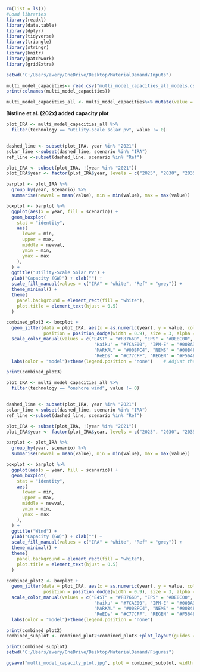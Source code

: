 ```r
rm(list = ls())
#Load libraries
library(readxl)
library(data.table)
library(dplyr)
library(tidyverse)
library(triangle)
library(stringr)
library(knitr)
library(patchwork)
library(gridExtra)

setwd("C:/Users/avery/OneDrive/Desktop/MaterialDemand/Inputs")

multi_model_capacities<- read.csv("mutli_model_capacities_all_models.csv")
print(colnames(multi_model_capacities))

multi_model_capacities_all <- multi_model_capacities%>% mutate(value = newval)  %>% select(-newval)

```
**Bistline et al. (202x) added capacity plot**
```r
plot_IRA <- multi_model_capacities_all %>%
  filter(technology == "utility-scale solar pv", value != 0)


dashed_line <- subset(plot_IRA, year %in% "2021")
solar_line <-subset(dashed_line, scenario %in% "IRA")
ref_line <-subset(dashed_line, scenario %in% "Ref")

plot_IRA <- subset(plot_IRA, !(year %in% "2021"))
plot_IRA$year <- factor(plot_IRA$year, levels = c("2025", "2030", "2035"))

barplot <- plot_IRA %>%
  group_by(year, scenario) %>%
  summarise(newval = mean(value), min = min(value), max = max(value))

boxplot <- barplot %>%
  ggplot(aes(x = year, fill = scenario)) +
  geom_boxplot(
    stat = "identity",
    aes(
      lower = min,
      upper = max,
      middle = newval,
      ymin = min,
      ymax = max
    ),
  ) +
  ggtitle("Utility-Scale Solar PV") +
  ylab("Capacity (GW)") + xlab("") +
  scale_fill_manual(values = c("IRA" = "white", "Ref" = "grey")) +
  theme_minimal() +
  theme(
    panel.background = element_rect(fill = "white"),
    plot.title = element_text(hjust = 0.5)
  )

combined_plot3 <- boxplot +
  geom_jitter(data = plot_IRA, aes(x = as.numeric(year), y = value, color = model, group = interaction(year, scenario)),
              position = position_dodge(width = 0.9), size = 3, alpha = 0.5)  +
  scale_color_manual(values = c("E4ST" = "#F8766D", "EPS" = "#DE8C00", "GCAM" = "#B79F00", 
                                 "Haiku" = "#7CAE00", "IPM-E" = "#00BA38", "IPM-N" = "#00C08B", 
                                 "MARKAL" = "#00BFC4", "NEMS" = "#00B4F0", "NEMS-RHG" = "#619CFF", 
                                 "ReEDs" = "#C77CFF", "REGEN" = "#F564E3", "RIO" = "#FF64B0")) +
  labs(color = "model")+theme(legend.position = "none")    # Adjust the legend title as needed

print(combined_plot3)

plot_IRA <- multi_model_capacities_all %>%
  filter(technology == "onshore wind", value != 0)


dashed_line <- subset(plot_IRA, year %in% "2021")
solar_line <-subset(dashed_line, scenario %in% "IRA")
ref_line <-subset(dashed_line, scenario %in% "Ref")

plot_IRA <- subset(plot_IRA, !(year %in% "2021"))
plot_IRA$year <- factor(plot_IRA$year, levels = c("2025", "2030", "2035"))

barplot <- plot_IRA %>%
  group_by(year, scenario) %>%
  summarise(newval = mean(value), min = min(value), max = max(value))

boxplot <- barplot %>%
  ggplot(aes(x = year, fill = scenario)) +
  geom_boxplot(
    stat = "identity",
    aes(
      lower = min,
      upper = max,
      middle = newval,
      ymin = min,
      ymax = max
    ),
  ) +
  ggtitle("Wind") +
  ylab("Capacity (GW)") + xlab("") +
  scale_fill_manual(values = c("IRA" = "white", "Ref" = "grey")) +
  theme_minimal() +
  theme(
    panel.background = element_rect(fill = "white"),
    plot.title = element_text(hjust = 0.5)
  )

combined_plot2 <- boxplot +
  geom_jitter(data = plot_IRA, aes(x = as.numeric(year), y = value, color = model, group = interaction(year, scenario)),
              position = position_dodge(width = 0.9), size = 3, alpha = 0.5)  +
  scale_color_manual(values = c("E4ST" = "#F8766D", "EPS" = "#DE8C00", "GCAM" = "#B79F00", 
                                 "Haiku" = "#7CAE00", "IPM-E" = "#00BA38", "IPM-N" = "#00C08B", 
                                 "MARKAL" = "#00BFC4", "NEMS" = "#00B4F0", "NEMS-RHG" = "#619CFF", 
                                 "ReEDs" = "#C77CFF", "REGEN" = "#F564E3", "RIO" = "#FF64B0")) +
  labs(color = "model")+theme(legend.position = "none")   

print(combined_plot2)
combined_subplot <- combined_plot2+combined_plot3 +plot_layout(guides = "collect") 

print(combined_subplot)
setwd("C:/Users/avery/OneDrive/Desktop/MaterialDemand/Figures")

ggsave("multi_model_capacity_plot.jpg", plot = combined_subplot, width = 18, height = 12, units = "in", dpi = 300)

```

